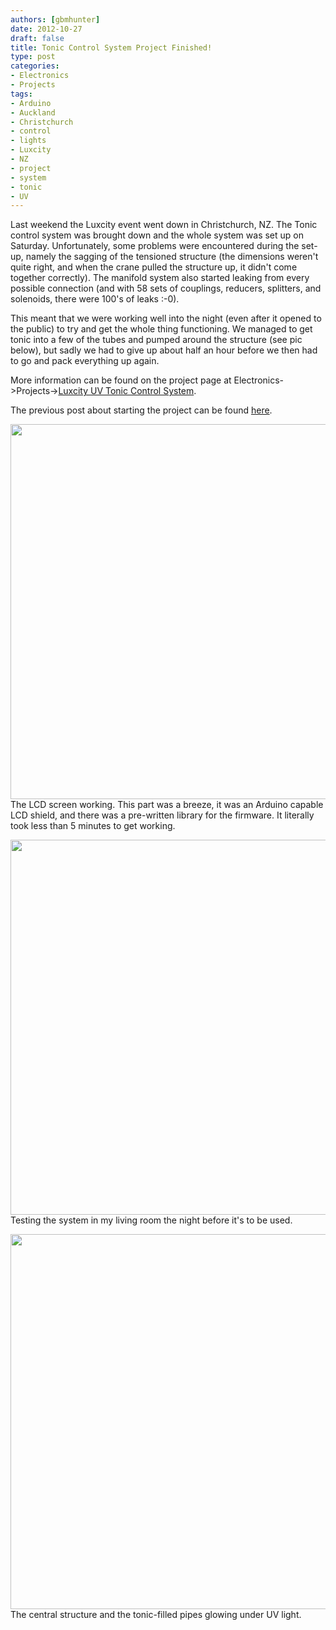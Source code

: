 ```yaml
---
authors: [gbmhunter]
date: 2012-10-27
draft: false
title: Tonic Control System Project Finished!
type: post
categories:
- Electronics
- Projects
tags:
- Arduino
- Auckland
- Christchurch
- control
- lights
- Luxcity
- NZ
- project
- system
- tonic
- UV
---
```



Last weekend the Luxcity event went down in Christchurch, NZ. The Tonic control system was brought down and the whole system was set up on Saturday. Unfortunately, some problems were encountered during the set-up, namely the sagging of the tensioned structure (the dimensions weren't quite right, and when the crane pulled the structure up, it didn't come together correctly). The manifold system also started leaking from every possible connection (and with 58 sets of couplings, reducers, splitters, and solenoids, there were 100's of leaks :-0).

This meant that we were working well into the night (even after it opened to the public) to try and get the whole thing functioning. We managed to get tonic into a few of the tubes and pumped around the structure (see pic below), but sadly we had to give up about half an hour before we then had to go and pack everything up again.

More information can be found on the project page at Electronics->Projects->[Luxcity UV Tonic Control System](/electronics/projects/luxcity-uv-tonic-control-system).

The previous post about starting the project can be found [here](/blog/2012/10-12-luxcity-uv-tonic-project-started/index.mdx).


<Image src={lcd_screen_tonic_active} width="600px">The LCD screen working. This part was a breeze, it was an Arduino capable LCD shield, and there was a pre-written library for the firmware. It literally took less than 5 minutes to get working.</Image>


<Image src={circle_of_solenoids} width="600px">Testing the system in my living room the night before it's to be used.</Image>


<Image src={pipes_with_tonic_and_uv} width="600px">The central structure and the tonic-filled pipes glowing under UV light.</Image>
